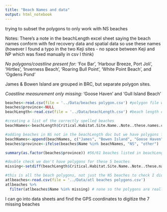 ```yaml
---
title: "Beach Names and data"
output: html_notebook
---
```



trying to subset the polygons to only work with NS beaches

Notes:
There's a note in the beachLength excel sheet saying the beach names conform with fed recovery data and spatial data so use these names (however I found a typo in the two Keji sites - no space between Keji and NP which was fixed manually in csv I think)

*No polygons/coastline present for:* 'Fox Bar', 'Harbour Breeze, Port Joli', 'Hirtles', 'Inverness Beach', 'Roaring Bull Point', 'White Point Beach', and 'Ogdens Pond'

James & Bowen Island are grouped in BRC, but separate polygon sites.

*Coastline measurement only missing:* 'Goose Haven' and 'Gull Island Beach'

```r
beaches<-read.csv(file = '../Data/beaches polygon.csv') #polygon file with just columns, selected beaches within NS provincial boundary in QGIS
beaches$province<-NULL
beachLength<-read.csv(file = '../Data/beachLength.csv') #beach length csv from BRC

#creating a list of the correctly spelled beaches
beachNames<-beachLength$Critical.Habitat.Site.Name..Note..these.names.conform.with.fed..Recovery.docs.and.spatial.data.

#adding beaches in NS not in the beachLength doc but we have polygons for
beachNames<-append(beachNames, c("James", "Bowen Island", "Goose Haven", "Gull Island Beach")) 
beaches$province<-ifelse(beaches$Name %in% beachNames, "NS", "other")

summary(as.factor(beaches$province)) #56/61 beaches listed in beachLength, 5 polygon beaches missing and additionally 2 beaches missing polygons and coastline measurements

#double check we don't have polygons for these 5 beaches
missing<-setdiff(beachLength$Critical.Habitat.Site.Name..Note..these.names.conform.with.fed..Recovery.docs.and.spatial.data., beaches$Name) # missing coastline length and polygons

#this is all the beach polygons, not just the NS beaches to check I didn't accidentally exclude them
atlbeaches<-read.csv(file = '../Data/atl beaches polygons.csv')
atlbeaches %>% 
  filter(atlbeaches$Name %in% missing) # none so the polygons are really missing and need to be added

```
I can go into data sheets and find the GPS coordinates to digitize the 7 missing beaches


